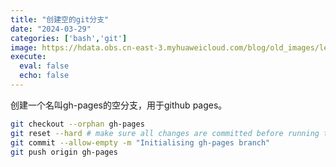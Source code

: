```yaml
---
title: "创建空的git分支"
date: "2024-03-29"
categories: ['bash','git']
image: https://hdata.obs.cn-east-3.myhuaweicloud.com/blog/old_images/leeland.jpg
execute:
  eval: false
  echo: false
---
```



创建一个名叫gh-pages的空分支，用于github pages。

```bash
git checkout --orphan gh-pages
git reset --hard # make sure all changes are committed before running this!
git commit --allow-empty -m "Initialising gh-pages branch"
git push origin gh-pages
```

